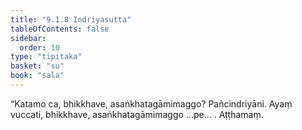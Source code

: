 ```yaml
---
title: "9.1.8 Indriyasutta"
tableOfContents: false
sidebar:
  order: 10
type: "tipitaka"
basket: "su"
book: "sala"
---
```



<DynamicBreadcrumb />

<Division number="373" book="sala" bookNo="13" page="536">

<Paragraph number="1685" book="sala">
“Katamo ca, bhikkhave, asaṅkhatagāmimaggo? Pañcindriyāni. Ayaṃ vuccati, bhikkhave, asaṅkhatagāmimaggo …pe… .

</Paragraph>
</Division>

<Paragraph number="1686" type="center" book="sala">
Aṭṭhamaṃ.
</Paragraph>